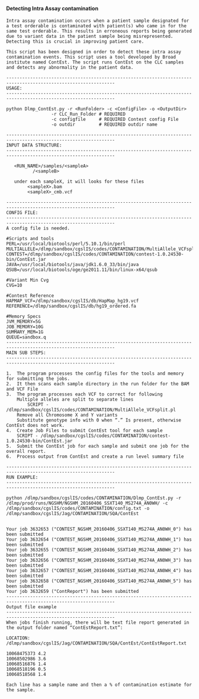 #### Detecting Intra Assay contamination
```
Intra assay contamination occurs when a patient sample designated for a test orderable is contaminated with patient(s) who came in for the same test orderable. This results in erroneous reports being generated due to variant data in the patient sample being misrepresented. Detecting this is crucial in improving patient care.

This script has been designed in order to detect these intra assay contamination events. This script uses a tool developed by Broad institute named ContEst. The script runs ContEst on the CLC samples and detects any abnormality in the patient data.

---------------------------------------------------------------------------------------------------------------
USAGE:
---------------------------------------------------------------------------------------------------------------

python Dlmp_ContEst.py -r <RunFolder> -c <ConfigFile> -o <OutputDir>
                 -r CLC_Run_Folder # REQUIRED
                 -c configfile     # REQUIRED Contest config File
                 -o outdir         # REQUIRED outdir name
                
---------------------------------------------------------------------------------------------------------------
INPUT DATA STRUCTURE:
---------------------------------------------------------------------------------------------------------------

   <RUN_NAME>/samples/<sampleA>
          /<sampleB> 

   under each sampleX, it will looks for these files
      	<sampleX>.bam
		<sampleX>_cmb.vcf

---------------------------------------------------------------------------------------------------------------
CONFIG FILE:
---------------------------------------------------------------------------------------------------------------
A config file is needed. 

#Scripts and tools
PERL=/usr/local/biotools/perl/5.10.1/bin/perl
MULTIALLELE=/dlmp/sandbox/cgslIS/codes/CONTAMINATION/MultiAllele_VCFsplit.pl
CONTEST=/dlmp/sandbox/cgslIS/codes/CONTAMINATION/contest-1.0.24530-bin/ContEst.jar
JAVA=/usr/local/biotools/java/jdk1.6.0_33/bin/java
QSUB=/usr/local/biotools/oge/ge2011.11/bin/linux-x64/qsub

#Variant Min Cvg
CVG=10

#Contest Reference
HAPMAP_VCF=/dlmp/sandbox/cgslIS/db/HapMap_hg19.vcf
REFERENCE=/dlmp/sandbox/cgslIS/db/hg19_ordered.fa

#Memory Specs
JVM_MEMORY=5G
JOB_MEMORY=10G
SUMMARY_MEM=1G
QUEUE=sandbox.q  
---------------------------------------------------------------------------------------------------------------
MAIN SUB STEPS:
---------------------------------------------------------------------------------------------------------------

1.	The program processes the config files for the tools and memory for submitting the jobs.
2.	It then scans each sample directory in the run folder for the BAM and VCF File
3.	The program processes each VCF to correct for following
	Multiple alleles are split to separate lines 
		SCRIPT - /dlmp/sandbox/cgslIS/codes/CONTAMINATION/MultiAllele_VCFsplit.pl
	Remove all Chromosome X and Y variants
	Substitute genotype info with 0 when “.” Is present, otherwise ContEst does not work.
4.	Create Job Files to submit ContEst tool for each sample
	SCRIPT - /dlmp/sandbox/cgslIS/codes/CONTAMINATION/contest-1.0.24530-bin/ContEst.jar
5.	Submit the ContEst job for each sample and submit one job for the overall report. 
6.	Process output from ContEst and create a run level summary file

---------------------------------------------------------------------------------------------------------------
RUN EXAMPLE:
---------------------------------------------------------------------------------------------------------------

python /dlmp/sandbox/cgslIS/codes/CONTAMINATION/Dlmp_ContEst.py -r /dlmp/prod/runs/NGSHM/NGSHM_20160406_SSXT140_MS274A_AN0WH/ -c /dlmp/sandbox/cgslIS/codes/CONTAMINATION/config.txt -o /dlmp/sandbox/cgslIS/Jag/CONTAMINATION/SQA/ContEst


Your job 3632653 ("CONTEST_NGSHM_20160406_SSXT140_MS274A_AN0WH_0") has been submitted
Your job 3632654 ("CONTEST_NGSHM_20160406_SSXT140_MS274A_AN0WH_1") has been submitted
Your job 3632655 ("CONTEST_NGSHM_20160406_SSXT140_MS274A_AN0WH_2") has been submitted
Your job 3632656 ("CONTEST_NGSHM_20160406_SSXT140_MS274A_AN0WH_3") has been submitted
Your job 3632657 ("CONTEST_NGSHM_20160406_SSXT140_MS274A_AN0WH_4") has been submitted
Your job 3632658 ("CONTEST_NGSHM_20160406_SSXT140_MS274A_AN0WH_5") has been submitted
Your job 3632659 ("ContReport") has been submitted
---------------------------------------------------------------------------------------------------------------
Output file example
---------------------------------------------------------------------------------------------------------------
When jobs finish running, there will be text file report generated in the output folder named “ContEstReport.txt”:

LOCATION: /dlmp/sandbox/cgslIS/Jag/CONTAMINATION/SQA/ContEst/ContEstReport.txt

10068475373 4.2
10068502986 3.6
10068516876 1.4
10068518196 0.5
10068518568 1.4

Each line has a sample name and then a % of contamination estimate for the sample.
```